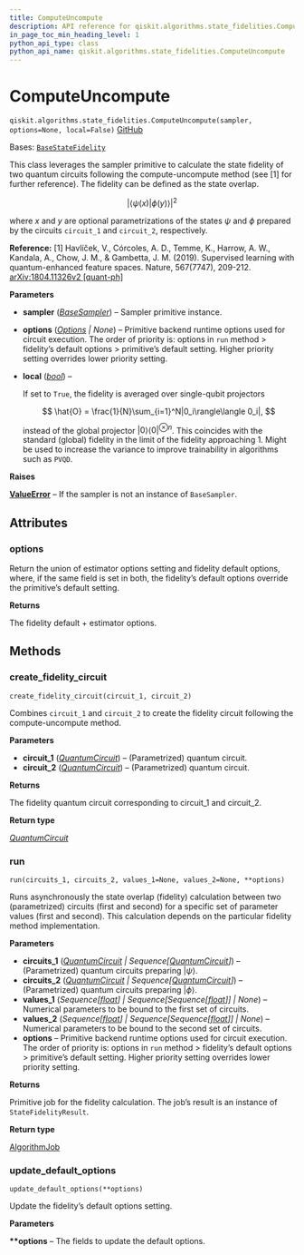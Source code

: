 ```yaml
---
title: ComputeUncompute
description: API reference for qiskit.algorithms.state_fidelities.ComputeUncompute
in_page_toc_min_heading_level: 1
python_api_type: class
python_api_name: qiskit.algorithms.state_fidelities.ComputeUncompute
---
```


# ComputeUncompute

<span id="qiskit.algorithms.state_fidelities.ComputeUncompute" />

`qiskit.algorithms.state_fidelities.ComputeUncompute(sampler, options=None, local=False)` [GitHub](https://github.com/qiskit/qiskit/tree/stable/0.45/qiskit/algorithms/state_fidelities/compute_uncompute.py "view source code")

Bases: [`BaseStateFidelity`](qiskit.algorithms.state_fidelities.BaseStateFidelity "qiskit.algorithms.state_fidelities.base_state_fidelity.BaseStateFidelity")

This class leverages the sampler primitive to calculate the state fidelity of two quantum circuits following the compute-uncompute method (see \[1] for further reference). The fidelity can be defined as the state overlap.

$$
|\langle\psi(x)|\phi(y)\rangle|^2
$$

where $x$ and $y$ are optional parametrizations of the states $\psi$ and $\phi$ prepared by the circuits `circuit_1` and `circuit_2`, respectively.

**Reference:** \[1] Havlíček, V., Córcoles, A. D., Temme, K., Harrow, A. W., Kandala, A., Chow, J. M., & Gambetta, J. M. (2019). Supervised learning with quantum-enhanced feature spaces. Nature, 567(7747), 209-212. [arXiv:1804.11326v2 \[quant-ph\]](https://arxiv.org/pdf/1804.11326.pdf)

**Parameters**

*   **sampler** ([*BaseSampler*](qiskit.primitives.BaseSampler "qiskit.primitives.BaseSampler")) – Sampler primitive instance.

*   **options** ([*Options*](qiskit.providers.Options "qiskit.providers.Options") *| None*) – Primitive backend runtime options used for circuit execution. The order of priority is: options in `run` method > fidelity’s default options > primitive’s default setting. Higher priority setting overrides lower priority setting.

*   **local** ([*bool*](https://docs.python.org/3/library/functions.html#bool "(in Python v3.12)")) –

    If set to `True`, the fidelity is averaged over single-qubit projectors

    $$
    \hat{O} = \frac{1}{N}\sum_{i=1}^N|0_i\rangle\langle 0_i|,
    $$

    instead of the global projector $|0\rangle\langle 0|^{\otimes n}$. This coincides with the standard (global) fidelity in the limit of the fidelity approaching 1. Might be used to increase the variance to improve trainability in algorithms such as `PVQD`.

**Raises**

[**ValueError**](https://docs.python.org/3/library/exceptions.html#ValueError "(in Python v3.12)") – If the sampler is not an instance of `BaseSampler`.

## Attributes

<span id="qiskit.algorithms.state_fidelities.ComputeUncompute.options" />

### options

Return the union of estimator options setting and fidelity default options, where, if the same field is set in both, the fidelity’s default options override the primitive’s default setting.

**Returns**

The fidelity default + estimator options.

## Methods

### create\_fidelity\_circuit

<span id="qiskit.algorithms.state_fidelities.ComputeUncompute.create_fidelity_circuit" />

`create_fidelity_circuit(circuit_1, circuit_2)`

Combines `circuit_1` and `circuit_2` to create the fidelity circuit following the compute-uncompute method.

**Parameters**

*   **circuit\_1** ([*QuantumCircuit*](qiskit.circuit.QuantumCircuit "qiskit.circuit.quantumcircuit.QuantumCircuit")) – (Parametrized) quantum circuit.
*   **circuit\_2** ([*QuantumCircuit*](qiskit.circuit.QuantumCircuit "qiskit.circuit.quantumcircuit.QuantumCircuit")) – (Parametrized) quantum circuit.

**Returns**

The fidelity quantum circuit corresponding to circuit\_1 and circuit\_2.

**Return type**

[*QuantumCircuit*](qiskit.circuit.QuantumCircuit "qiskit.circuit.quantumcircuit.QuantumCircuit")

### run

<span id="qiskit.algorithms.state_fidelities.ComputeUncompute.run" />

`run(circuits_1, circuits_2, values_1=None, values_2=None, **options)`

Runs asynchronously the state overlap (fidelity) calculation between two (parametrized) circuits (first and second) for a specific set of parameter values (first and second). This calculation depends on the particular fidelity method implementation.

**Parameters**

*   **circuits\_1** ([*QuantumCircuit*](qiskit.circuit.QuantumCircuit "qiskit.circuit.QuantumCircuit") *| Sequence\[*[*QuantumCircuit*](qiskit.circuit.QuantumCircuit "qiskit.circuit.QuantumCircuit")*]*) – (Parametrized) quantum circuits preparing $|\psi\rangle$.
*   **circuits\_2** ([*QuantumCircuit*](qiskit.circuit.QuantumCircuit "qiskit.circuit.QuantumCircuit") *| Sequence\[*[*QuantumCircuit*](qiskit.circuit.QuantumCircuit "qiskit.circuit.QuantumCircuit")*]*) – (Parametrized) quantum circuits preparing $|\phi\rangle$.
*   **values\_1** (*Sequence\[*[*float*](https://docs.python.org/3/library/functions.html#float "(in Python v3.12)")*] | Sequence\[Sequence\[*[*float*](https://docs.python.org/3/library/functions.html#float "(in Python v3.12)")*]] | None*) – Numerical parameters to be bound to the first set of circuits.
*   **values\_2** (*Sequence\[*[*float*](https://docs.python.org/3/library/functions.html#float "(in Python v3.12)")*] | Sequence\[Sequence\[*[*float*](https://docs.python.org/3/library/functions.html#float "(in Python v3.12)")*]] | None*) – Numerical parameters to be bound to the second set of circuits.
*   **options** – Primitive backend runtime options used for circuit execution. The order of priority is: options in `run` method > fidelity’s default options > primitive’s default setting. Higher priority setting overrides lower priority setting.

**Returns**

Primitive job for the fidelity calculation. The job’s result is an instance of `StateFidelityResult`.

**Return type**

[AlgorithmJob](qiskit.algorithms.AlgorithmJob "qiskit.algorithms.AlgorithmJob")

### update\_default\_options

<span id="qiskit.algorithms.state_fidelities.ComputeUncompute.update_default_options" />

`update_default_options(**options)`

Update the fidelity’s default options setting.

**Parameters**

**\*\*options** – The fields to update the default options.

